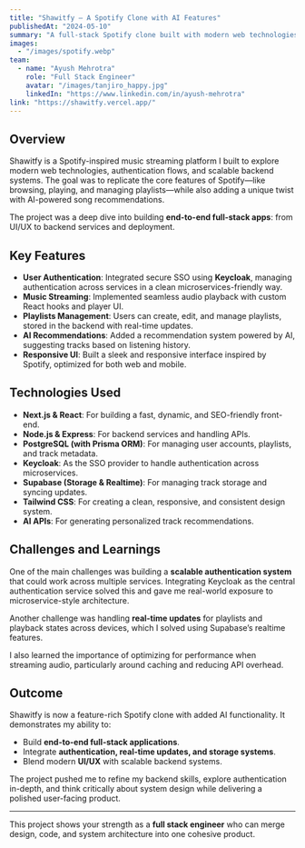 ---
title: "Shawitfy – A Spotify Clone with AI Features"
publishedAt: "2024-05-10"
summary: "A full-stack Spotify clone built with modern web technologies, featuring seamless music streaming, authentication, and AI-powered recommendations."
images:
  - "/images/spotify.webp"
team:
  - name: "Ayush Mehrotra"
    role: "Full Stack Engineer"
    avatar: "/images/tanjiro_happy.jpg"
    linkedIn: "https://www.linkedin.com/in/ayush-mehrotra"
link: "https://shawitfy.vercel.app/"
---

## Overview

Shawitfy is a Spotify-inspired music streaming platform I built to explore modern web technologies, authentication flows, and scalable backend systems. The goal was to replicate the core features of Spotify—like browsing, playing, and managing playlists—while also adding a unique twist with AI-powered song recommendations.  

The project was a deep dive into building **end-to-end full-stack apps**: from UI/UX to backend services and deployment.

## Key Features

- **User Authentication**: Integrated secure SSO using **Keycloak**, managing authentication across services in a clean microservices-friendly way.  
- **Music Streaming**: Implemented seamless audio playback with custom React hooks and player UI.  
- **Playlists Management**: Users can create, edit, and manage playlists, stored in the backend with real-time updates.  
- **AI Recommendations**: Added a recommendation system powered by AI, suggesting tracks based on listening history.  
- **Responsive UI**: Built a sleek and responsive interface inspired by Spotify, optimized for both web and mobile.  

## Technologies Used

- **Next.js & React**: For building a fast, dynamic, and SEO-friendly front-end.  
- **Node.js & Express**: For backend services and handling APIs.  
- **PostgreSQL (with Prisma ORM)**: For managing user accounts, playlists, and track metadata.  
- **Keycloak**: As the SSO provider to handle authentication across microservices.  
- **Supabase (Storage & Realtime)**: For managing track storage and syncing updates.  
- **Tailwind CSS**: For creating a clean, responsive, and consistent design system.  
- **AI APIs**: For generating personalized track recommendations.  

## Challenges and Learnings

One of the main challenges was building a **scalable authentication system** that could work across multiple services. Integrating Keycloak as the central authentication service solved this and gave me real-world exposure to microservice-style architecture.  

Another challenge was handling **real-time updates** for playlists and playback states across devices, which I solved using Supabase’s realtime features.  

I also learned the importance of optimizing for performance when streaming audio, particularly around caching and reducing API overhead.  

## Outcome

Shawitfy is now a feature-rich Spotify clone with added AI functionality. It demonstrates my ability to:  

- Build **end-to-end full-stack applications**.  
- Integrate **authentication, real-time updates, and storage systems**.  
- Blend modern **UI/UX** with scalable backend systems.  

The project pushed me to refine my backend skills, explore authentication in-depth, and think critically about system design while delivering a polished user-facing product.  

---

This project shows your strength as a **full stack engineer** who can merge design, code, and system architecture into one cohesive product.  
